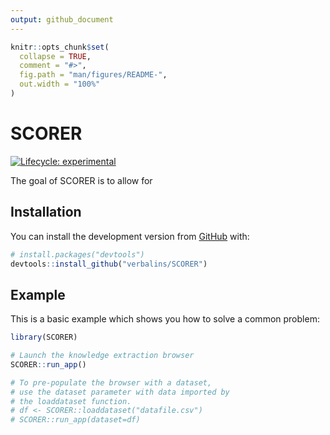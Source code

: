 ```yaml
---
output: github_document
---
```


<!-- README.md is generated from README.Rmd. Please edit that file -->

```r
knitr::opts_chunk$set(
  collapse = TRUE,
  comment = "#>",
  fig.path = "man/figures/README-",
  out.width = "100%"
)
```

# SCORER

<!-- badges: start -->
[![Lifecycle: experimental](https://img.shields.io/badge/lifecycle-experimental-orange.svg)](https://lifecycle.r-lib.org/articles/stages.html#experimental)
<!-- badges: end -->

The goal of SCORER is to allow for 

## Installation

You can install the development version from [GitHub](https://github.com/) with:

``` r
# install.packages("devtools")
devtools::install_github("verbalins/SCORER")
```
## Example

This is a basic example which shows you how to solve a common problem:

``` r
library(SCORER)

# Launch the knowledge extraction browser
SCORER::run_app()

# To pre-populate the browser with a dataset, 
# use the dataset parameter with data imported by
# the loaddataset function.
# df <- SCORER::loaddataset("datafile.csv")
# SCORER::run_app(dataset=df)
```
